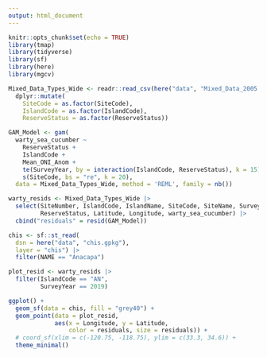 ```yaml
---
output: html_document
---
```


```r
knitr::opts_chunk$set(echo = TRUE)
library(tmap)
library(tidyverse)
library(sf)
library(here)
library(mgcv)
```

```r
Mixed_Data_Types_Wide <- readr::read_csv(here("data", "Mixed_Data_2005.csv")) %>% 
  dplyr::mutate(
    SiteCode = as.factor(SiteCode),
    IslandCode = as.factor(IslandCode),
    ReserveStatus = as.factor(ReserveStatus)) 

GAM_Model <- gam(
  warty_sea_cucumber ~ 
    ReserveStatus +
    IslandCode + 
    Mean_ONI_Anom +
    te(SurveyYear, by = interaction(IslandCode, ReserveStatus), k = 15) + 
    s(SiteCode, bs = "re", k = 20),
  data = Mixed_Data_Types_Wide, method = 'REML', family = nb())

warty_resids <- Mixed_Data_Types_Wide |> 
  select(SiteNumber, IslandCode, IslandName, SiteCode, SiteName, SurveyYear,
         ReserveStatus, Latitude, Longitude, warty_sea_cucumber) |> 
  cbind("residuals" = resid(GAM_Model))

```

```r
chis <- sf::st_read(
  dsn = here("data", "chis.gpkg"), 
  layer = "chis") |> 
  filter(NAME == "Anacapa")

plot_resid <- warty_resids |> 
  filter(IslandCode == "AN",
         SurveyYear == 2019)

ggplot() +
  geom_sf(data = chis, fill = "grey40") +
  geom_point(data = plot_resid, 
             aes(x = Longitude, y = Latitude, 
                 color = residuals, size = residuals)) +
  # coord_sf(xlim = c(-120.75, -118.75), ylim = c(33.3, 34.6)) +
  theme_minimal()
```

